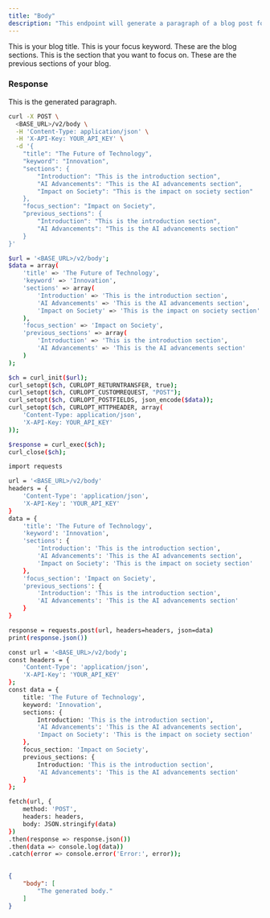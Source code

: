 ```yaml
---
title: "Body"
description: "This endpoint will generate a paragraph of a blog post for your specified keyword."
---
```


<ParamField body="title" type="string">
    This is your blog title.
</ParamField>

<ParamField body="keyword" type="string">
    This is your focus keyword.
</ParamField>

<ParamField body="sections" type="array">
    These are the blog sections.
</ParamField>

<ParamField body="focus_section" type="string">
    This is the section that you want to focus on.
</ParamField>

<ParamField body="previous_sections" type="object">
    These are the previous sections of your blog.
</ParamField>

### Response

<ResponseField name="body" type="string">
    This is the generated paragraph.
</ResponseField>  


<RequestExample>

```bash cURL
curl -X POST \
  <BASE_URL>/v2/body \
  -H 'Content-Type: application/json' \
  -H 'X-API-Key: YOUR_API_KEY' \
  -d '{
    "title": "The Future of Technology",
    "keyword": "Innovation",
    "sections": {
        "Introduction": "This is the introduction section",
        "AI Advancements": "This is the AI advancements section",
        "Impact on Society": "This is the impact on society section"
    },
    "focus_section": "Impact on Society",
    "previous_sections": {
        "Introduction": "This is the introduction section",
        "AI Advancements": "This is the AI advancements section"
    }
}'

```

```bash PHP
$url = '<BASE_URL>/v2/body';
$data = array(
    'title' => 'The Future of Technology',
    'keyword' => 'Innovation',
    'sections' => array(
        'Introduction' => 'This is the introduction section',
        'AI Advancements' => 'This is the AI advancements section',
        'Impact on Society' => 'This is the impact on society section'
    ),
    'focus_section' => 'Impact on Society',
    'previous_sections' => array(
        'Introduction' => 'This is the introduction section',
        'AI Advancements' => 'This is the AI advancements section'
    )
);

$ch = curl_init($url);
curl_setopt($ch, CURLOPT_RETURNTRANSFER, true);
curl_setopt($ch, CURLOPT_CUSTOMREQUEST, "POST");
curl_setopt($ch, CURLOPT_POSTFIELDS, json_encode($data));
curl_setopt($ch, CURLOPT_HTTPHEADER, array(
    'Content-Type: application/json',
    'X-API-Key: YOUR_API_KEY'
));

$response = curl_exec($ch);
curl_close($ch);

```

```bash Python
import requests

url = '<BASE_URL>/v2/body'
headers = {
    'Content-Type': 'application/json',
    'X-API-Key': 'YOUR_API_KEY'
}
data = {
    'title': 'The Future of Technology',
    'keyword': 'Innovation',
    'sections': {
        'Introduction': 'This is the introduction section',
        'AI Advancements': 'This is the AI advancements section',
        'Impact on Society': 'This is the impact on society section'
    },
    'focus_section': 'Impact on Society',
    'previous_sections': {
        'Introduction': 'This is the introduction section',
        'AI Advancements': 'This is the AI advancements section'
    }
}

response = requests.post(url, headers=headers, json=data)
print(response.json())

```

```bash JavaScript
const url = '<BASE_URL>/v2/body';
const headers = {
    'Content-Type': 'application/json',
    'X-API-Key': 'YOUR_API_KEY'
};
const data = {
    title: 'The Future of Technology',
    keyword: 'Innovation',
    sections: {
        Introduction: 'This is the introduction section',
        'AI Advancements': 'This is the AI advancements section',
        'Impact on Society': 'This is the impact on society section'
    },
    focus_section: 'Impact on Society',
    previous_sections: {
        Introduction: 'This is the introduction section',
        'AI Advancements': 'This is the AI advancements section'
    }
};

fetch(url, {
    method: 'POST',
    headers: headers,
    body: JSON.stringify(data)
})
.then(response => response.json())
.then(data => console.log(data))
.catch(error => console.error('Error:', error));
    
```


</RequestExample>

<ResponseExample>

```json Example Response
{
	"body": [
        "The generated body."
    ]
}
```

</ResponseExample>

&nbsp;
#
&nbsp;
#
&nbsp;